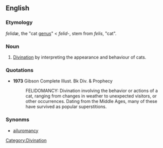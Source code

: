 ==English==

===Etymology===
{{NL.}} ''felidæ'', the "cat [[genus]]" < {{L.}} ''felid-'', stem from ''felis'', "cat".

===Noun===
{{en-noun|-}}

# [[divination|Divination]] by interpreting the appearance and behaviour of cats.

===Quotations===
*'''1973''' Gibson Complete Illust. Bk Div. & Prophecy
*:FELIDOMANCY: Divination involving the behavior or actions of a cat, ranging from changes in weather to unexpected visitors, or other occurrences. Dating from the Middle Ages, many of these have survived as popular superstitions.

===Synonms===
*[[ailuromancy]]

[[Category:Divination]]